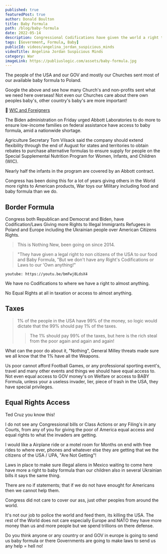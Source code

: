 ```yaml
---
published: true
featuredPost: true
author: Donald Boulton
title: Baby Formula
path: /blog/baby-formula
date: 2022-05-14
description: Congressional Codifications have given the world a right to our Baby Formula and food where there is no codifications for USA citizens to have a right to USA goods and services.
tags: [Government, Formula, Baby]
publicId: videos/angelina_jordan_suspicious_minds
videoTitle: Angelina Jordan Suspicious Minds
category: War
imageLink: https://publiuslogic.com/assets/baby-formula.jpg
---
```


The people of the USA and our GOV and mostly our Churches sent most of our available baby formula to Poland.

Google the above and see how many Church's and non-profits sent what we need here overseas! Not even our Churches care about there own peoples baby's, other country's baby's are more important!

🔗 [WIC and Foreigners](https://www.wsj.com/articles/who-made-the-baby-formula-shortage-biden-administration-abbott-tariffs-nestle-11652480538)

<Section>

The Biden administration on Friday urged Abbott Laboratories to do more to ensure low-income families on federal assistance have access to baby formula, amid a nationwide shortage.

Agriculture Secretary Tom Vilsack said the company should extend flexibility through the end of August for states and territories to obtain rebates to purchase alternative formulas to ensure supply for people on the Special Supplemental Nutrition Program for Women, Infants, and Children (WIC).

Nearly half the infants in the program are covered by an Abbott contract.

Congress has been doing this for a lot of years giving others in the World more rights to American products, War toys our Military including food and baby formula than we do.

</Section>

## Border Formula

<Section>

Congress both Republican and Democrat and Biden, have Codification/Laws Giving more Rights to Illegal Immigrants Refugees in Poland and Europe including the Ukrainian people over American Citizens Rights.

> This is Nothing New, been going on since 2014.

> "They have given a legal right to non citizens of the USA to our food and Baby Formula, "But we don't have any Right's Codifications or Laws to our 'Own anything!"

</Section>

<Section>

`youtube: https://youtu.be/bmFwj8LdsX4`

</Section>

<Section>

We have no Codifications to where we have a right to almost anything.

No Equal Rights at all in taxation or access to almost anything.

</Section>

## Taxes

<Section>

> 1% of the people in the USA have 99% of the money, so logic would dictate that the 99% should pay 1% of the taxes.
>
> > The 1% should pay 99% of the taxes, but here is the rich steal from the poor again and again and again!

What can the poor do about it, "Nothing", General Milley threats made sure we all know that the 1% have all the Weapons.

</Section>

<Section>

Us poor cannot afford Football Games, or any professional sporting event's, travel and many other events and things we
should have equal access to. Not even equal access to GOV money's on Welfare or access to BABY Formula, unless your a
useless invader, lier, piece of trash in the USA, they have special privileges.

</Section>

## Equal Rights Access

<Section>

Ted Cruz you know this!

I do not see any Congressional bills or Class Actions or any Filing's in any Courts, from any of you for giving the poor of America equal access and equal rights to what the invaders are getting.

I would like a Airplane ride or a motel room for Months on end with free rides to where ever, phones and whatever else they are getting that we the citizens of the USA / UPA, "Are Not Getting"!

Laws in place to make sure illegal aliens in Mexico waiting to come here have more a right to baby formula than our children also in several Ukrainian bills it says the same thing.

</Section>

<Section>

There are no if statements; that if we do not have enought for Americans then we cannot help them.

Congress did not care to cover our ass, just other peoples from around the world.

It's not our job to police the world and feed them, its killing the USA. The rest of the World does not care especially Europe and NATO they have more money than us and more people but we spend trillions on there defense.

Do you think anyone or any country or and GOV in europe is going to send us baby formula or there Governments are going to make laws to send us any help = hell no!

</Section>

<WavyHr className="mt-1 mb-1 text-fuchsia-600" />
